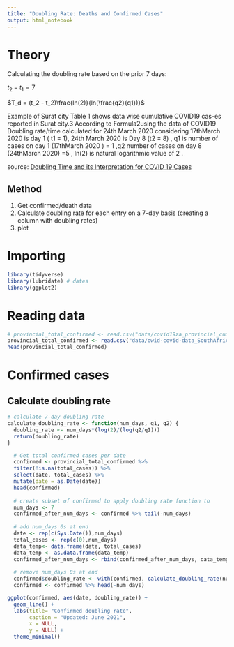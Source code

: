 ```yaml
---
title: "Doubling Rate: Deaths and Confirmed Cases"
output: html_notebook
---
```


# Theory
Calculating the doubling rate based on the prior 7 days:

$t_2 - t_1 = 7$

$T_d = (t_2 - t_2)\frac{ln(2)}{ln(\frac{q2}{q1})}$

Example of Surat city Table 1 shows data wise cumulative COVID19 cas-es  reported  in  Surat  city.3  According  to  Formula2using  the  data  of  COVID19  Doubling  rate/time  calculated  for  24th   March   2020   considering   17thMarch 2020 is day 1 ( t1 = 1), 24th March 2020 is Day 8  (t2 =  8)  ,  q1 is  number  of  cases  on  day  1  (17thMarch 2020 ) = 1 ,q2 number of cases on day 8 (24thMarch  2020)  =5  ,  ln(2)  is  natural  logarithmic  value  of 2 . 

source: [Doubling Time and its Interpretation for COVID 19 Cases](http://njcmindia.org/uploads/11-3_141-143.pdf)


## Method
1. Get confirmed/death data
2. Calculate doubling rate for each entry on a 7-day basis (creating a column with doubling rates)
3. plot

# Importing
```r
library(tidyverse)
library(lubridate) # dates
library(ggplot2)
```


# Reading data
```r
# provincial_total_confirmed <- read.csv("data/covid19za_provincial_cumulative_timeline_confirmed.csv")
provincial_total_confirmed <- read.csv("data/owid-covid-data_SouthAfricaExtracted_big.csv")
head(provincial_total_confirmed)
```
# Confirmed cases

## Calculate doubling rate
```r
# calculate 7-day doubling rate
calculate_doubling_rate <- function(num_days, q1, q2) {
  doubling_rate <- num_days*(log(2)/(log(q2/q1)))
  return(doubling_rate)
}
```

```r
  # Get total confirmed cases per date
  confirmed <- provincial_total_confirmed %>% 
  filter(!is.na(total_cases)) %>% 
  select(date, total_cases) %>% 
  mutate(date = as.Date(date))
  head(confirmed)
  
  # create subset of confirmed to apply doubling rate function to
  num_days <- 7
  confirmed_after_num_days <- confirmed %>% tail(-num_days)
  
  # add num_days 0s at end
  date <- rep(c(Sys.Date()),num_days)
  total_cases <- rep(c(0),num_days)
  data_temp<- data.frame(date, total_cases)
  data_temp <- as.data.frame(data_temp)
  confirmed_after_num_days <- rbind(confirmed_after_num_days, data_temp, make.row.names=FALSE)
  
  # remove num_days 0s at end
  confirmed$doubling_rate <- with(confirmed, calculate_doubling_rate(num_days, confirmed$total_cases, confirmed_after_num_days$total_cases))
  confirmed <- confirmed %>% head(-num_days)
```


```r
ggplot(confirmed, aes(date, doubling_rate)) + 
  geom_line() +
  labs(title= "Confirmed doubling rate",
       caption = "Updated: June 2021",
       x = NULL,
       y = NULL) +
  theme_minimal()
```





